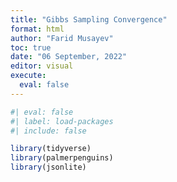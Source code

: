 ```yaml
---
title: "Gibbs Sampling Convergence"
format: html
author: "Farid Musayev"
toc: true
date: "06 September, 2022"
editor: visual
execute:
  eval: false
---
```


```r
#| eval: false
#| label: load-packages
#| include: false

library(tidyverse)
library(palmerpenguins)
library(jsonlite)
```
